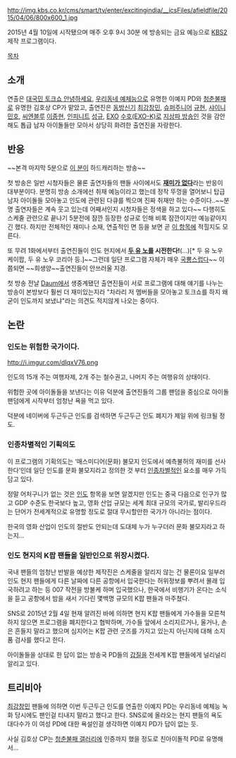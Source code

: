 http://img.kbs.co.kr/cms/smart/tv/enter/excitingindia/__icsFiles/afieldfile/2015/04/06/800x600_1.jpg

2015년 4월 10일에 시작됐으며 매주 오후 9시 30분 에 방송되는 금요 예능으로 [[KBS2]] 제작 프로그램이다.


[[목차]]

== 소개 ==
연출은 [[대국민 토크쇼 안녕하세요]], [[우리동네 예체능]]으로 유명한 이예지 PD와 [[청춘불패]]로 유명한 김호상 CP가 맡았고, 출연진은 [[동방신기]] [[최강창민]], [[슈퍼주니어]] [[규현]], [[샤이니]] [[민호]], [[씨엔블루]] [[이종현]], [[인피니트]] [[성규]], [[EXO]] [[수호(EXO-K)]]로 [[지상파 방송]]인 것을 감안해도 톱급 남자 아이돌들만 모아서 상당히 화려한 출연진을 자랑한다.

== 반응 ==
~~본격 마지막 5분으로 [[성규|이 분]]이 하드캐리하는 방송~~

첫 방송은 일반 시청자들은 물론 출연자들의 팬들 사이에서도 '''[[노잼|재미가 없다]]'''라는 반응이 대부분이다. 분명히 방송 소개에선 취재 예능이라고 했는데 정작 뚜껑을 열어보니 탑급 남자 아이돌들 모아놓고 인도에 관련된 다큐를 찍으며 진짜 취재만 하는 수준이다..~~분명 출연자들은 계속 웃고 있는데 어째서인지 시청자들은 정색을 하고 있다~~ 다행히도 스케줄 관련으로 끝나기 5분전에 잠깐 등장한 성규로 인해 비록 잠깐이지만 예능같아지긴 했다. 하지만 전체적인 재미나 소재, 연출적인 면 등을 보면 곧 [[흑역사가 된 것들/TV 방송/KBS|이 항목]]에 적힐지도 모른다.

또 무려 1화에서부터 출연진들이 인도 현지에서 '''[[두 유 노]]를 시전한다!'''(...)[* 두 유 노우 케이팝, 두 유 노우 코리아 등.]~~그런데 일단 프로그램 자체가 매우 [[국뽕]]스럽다~~ 이쯤되면 ~~희생양~~출연진들이 안쓰러울 지경.

첫 방송 전날 [[Daum]]에서 생중계됐던 출연진들이 서로 프로그램에 대해 얘기를 나누는 방송이 본방보다 훨씬 더 재미있는지라 "차라리 저 멤버들을 모아놓고 토크쇼를 하지 왜 굳이 인도까지 보냈냐"라는 의견도 적지않게 나오는 중이다.

== 논란 ==
=== 인도는 위험한 국가이다. ===
http://i.imgur.com/dIqxV76.png

인도의 15개 주는 여행자제, 2개 주는 철수권고, 나머지 주는 여행유의 상태이다.

위험한 곳에 아이돌들을 보낸다는 이유 덕분에 출연진들의 그룹 팬덤을 중심으로 아이돌 팬덤에게 시작부터 엄청난 욕을 먹고 있다.

덕분에 네이버에 두근두근 인도를 검색하면 두근두근 인도 폐지가 제일 위에 링크될 정도.

=== 인종차별적인 기획의도 ===
이 프로그램의 기획의도는 ‘매스미디어(문화) 불모지 인도에서 예측불허의 재미를 선사한다’인데 일단 인도를 문화 불모지라고 정의한 것 부터 [[인종차별]]적인 요소를 매우 가득 담고 있다.

정말 어처구니가 없는 것은 [[인도]] 항목을 보면 알겠지만 인도는 중국 다음으로 인구가 많고 GDP 수준도 한국보다 높고, 영화 산업 규모는 세계 최대 규모의 국가로, 발리우드라는 단어가 전세계적으로 유명할 정도로 절대 무시할만한 국가가 아니라는 점이다.

한국의 영화 산업이 인도의 절반도 안되는데 도대체 누가 누구더러 문화 불모지라고 하는지...

=== 인도 현지의 K팝 팬들을 일반인으로 위장시켰다. ===
국내 팬들의 엄청난 반발을 예상한 제작진은 스케줄을 알리지 않는 건 물론이요 일부러 인도 현지 팬들에게 다른 날짜에 다른 공항에서 입국한다는 허위정보를 뿌려서 몰래 입국하려고 하는 등 007 작전을 방불케 하며 입국했으나, 한국에서 비행기가 온다는 소식을 듣고 공항에서 밤을 새서 기다린 몇백명 규모의 K팝 팬들과 마주쳤다.

SNS로 2015년 2월 4일 현재 알려진 바에 의하면 현지 K팝 팬들에게 가수들을 모른척 하지 않으면 프로그램을 폐지한다고 협박하며, 가수들 앞에서 소리지르거나, 울거나, 손은 흔들지 말라고 했으며 심지어는 K팝 관련 굿즈를 가지고 있는지 아닌지에 대해 소지품 검사를 했다고 한다.

아이돌들을 상대로 한 답이 없는 방송국 PD들의 [[갑질]]을 전세계 K팝 팬들에게 널리널리 알리고 있다.

== 트리비아 ==
[[최강창민]] 팬들에 의하면 이번 두근두근 인도를 연출한 이예지 PD는 우리동네 예체능 녹화 당시에도 팬인걸 티내지 말라고 했다고 한다. SNS로에 올라오는 현지 팬들의 욕도 대다수가 이 여성 PD에 대한 욕설인걸 생각하면 이예지 PD가 답이 없는 듯.

사실 김호상 CP는 [[청춘불패 갤러리]]에 인증까지 했을 정도로 친아이돌적 PD로 유명해서...
